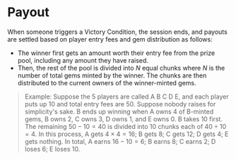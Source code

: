 # Payout

When someone triggers a Victory Condition, the session ends, and payouts are settled based on player entry fees and gem distribution as follows:

- The winner first gets an amount worth their entry fee from the prize pool, including any amount they have raised.
- Then, the rest of the pool is divided into $N$ equal chunks where $N$ is the number of total gems minted by the winner. The chunks are then distributed to the current owners of the winner-minted gems.

> Example: Suppose the 5 players are called A B C D E, and each player puts up 10 and total entry fees are 50. Suppose nobody raises for simplicity's sake. B ends up winning when A owns 4 of B-minted gems, B owns 2, C owns 3, D owns 1, and E owns 0. B takes 10 first. The remaining $50-10=40$ is divided into 10 chunks each of $40\div10=4$. In this process, A gets $4\times4=16$; B gets 8; C gets 12; D gets 4; E gets nothing. In total, A earns $16-10=6$; B earns 8; C earns 2; D loses 6; E loses 10.
